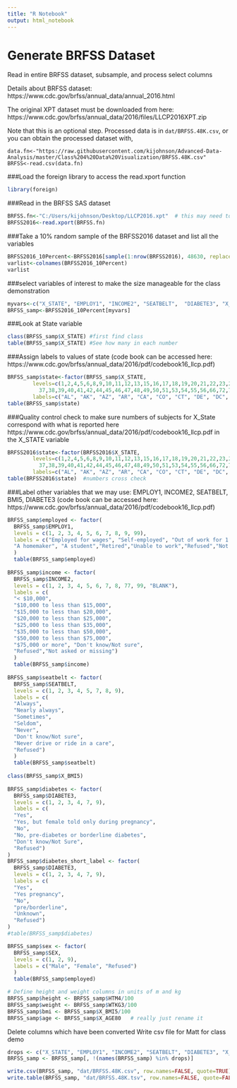 ```yaml
---
title: "R Notebook"
output: html_notebook
---
```

# Generate BRFSS Dataset
Read in entire BRFSS dataset, subsample, and process select columns

Details about BRFSS dataset: https://www.cdc.gov/brfss/annual_data/annual_2016.html

The original XPT dataset must be downloaded from here:
https://www.cdc.gov/brfss/annual_data/2016/files/LLCP2016XPT.zip

Note that this is an optional step.  Processed data is in `dat/BRFSS.48K.csv`, or you can obtain the processed dataset with,
```
data.fn<-"https://raw.githubusercontent.com/kijohnson/Advanced-Data-Analysis/master/Class%204%20Data%20Visualization/BRFSS.48K.csv"
BRFSS<-read.csv(data.fn)
```

###Load the foreign library to access the read.xport function
```r
library(foreign)
```

###Read in the BRFSS SAS dataset 

```r
BRFSS.fn<-"C:/Users/kijohnson/Desktop/LLCP2016.xpt"  # this may need to be adjusted 
BRFSS2016<-read.xport(BRFSS.fn)  
```
###Take a 10% random sample of the BRFSS2016 dataset and list all the variables 
```r
BRFSS2016_10Percent<-BRFSS2016[sample(1:nrow(BRFSS2016), 48630, replace=FALSE),]
varlist<-colnames(BRFSS2016_10Percent)
varlist
```

###select variables of interest to make the size manageable for the class demonstration
```r
myvars<-c("X_STATE", "EMPLOY1", "INCOME2", "SEATBELT",  "DIABETE3", "X_BMI5", "HTM4", "WTKG3", "SEX", "X_AGE80")
BRFSS_samp<-BRFSS2016_10Percent[myvars]
```

###Look at State variable
```r
class(BRFSS_samp$X_STATE) #first find class
table(BRFSS_samp$X_STATE) #See how many in each number
```

###Assign labels to values of state (code book can be accessed here: https://www.cdc.gov/brfss/annual_data/2016/pdf/codebook16_llcp.pdf)
```r
BRFSS_samp$state<-factor(BRFSS_samp$X_STATE,
        levels=c(1,2,4,5,6,8,9,10,11,12,13,15,16,17,18,19,20,21,22,23,24,25,26,27,28,29,30,31,32,33,34,35,36,
          37,38,39,40,41,42,44,45,46,47,48,49,50,51,53,54,55,56,66,72,78),         
        labels=c("AL", "AK", "AZ", "AR", "CA", "CO", "CT", "DE", "DC", "FL", "GA", "HI", "ID", "IL", "IN", "IA", "KS", "KY", "LA", "ME", "MD", "MA", "MI", "MN", "MS", "MO","MT", "NE", "NV", "NH", "NJ", "NM", "NY", "NC", "ND", "OH", "OK", "OR", "PA", "RI", "SC", "SD", "TN", "TX", "UT", "VT", "VA", "WA", "WV", "WI", "WY", "GUAM", "PR", "VI"))
table(BRFSS_samp$state)
```
###Quality control check to make sure numbers of subjects for X_State correspond with what is reported here https://www.cdc.gov/brfss/annual_data/2016/pdf/codebook16_llcp.pdf in the X_STATE variable
```r
BRFSS2016$state<-factor(BRFSS2016$X_STATE,
        levels=c(1,2,4,5,6,8,9,10,11,12,13,15,16,17,18,19,20,21,22,23,24,25,26,27,28,29,30,31,32,33,34,35,36,
          37,38,39,40,41,42,44,45,46,47,48,49,50,51,53,54,55,56,66,72,78),         
        labels=c("AL", "AK", "AZ", "AR", "CA", "CO", "CT", "DE", "DC", "FL", "GA", "HI", "ID", "IL", "IN", "IA", "KS", "KY", "LA", "ME", "MD", "MA", "MI", "MN", "MS", "MO", "MT", "NE", "NV", "NH", "NJ", "NM", "NY", "NC", "ND", "OH", "OK", "OR", "PA", "RI", "SC", "SD", "TN", "TX", "UT", "VT", "VA", "WA", "WV", "WI", "WY", "GUAM", "PR", "VI"))
table(BRFSS2016$state)  #numbers cross check
```
###Label other variables that we may use: EMPLOY1, INCOME2, SEATBELT, BMI5, DIABETE3 (code book can be accessed here: https://www.cdc.gov/brfss/annual_data/2016/pdf/codebook16_llcp.pdf)
```r

BRFSS_samp$employed <- factor(
  BRFSS_samp$EMPLOY1,
  levels = c(1, 2, 3, 4, 5, 6, 7, 8, 9, 99),
  labels = c("Employed for wages", "Self-employed", "Out of work for 1 year or more", "Out of work for less than 1 year",
  "A homemaker", "A student","Retired","Unable to work","Refused","Not asked or Missing")
  )
  table(BRFSS_samp$employed)
  
BRFSS_samp$income <- factor(
  BRFSS_samp$INCOME2,
  levels = c(1, 2, 3, 4, 5, 6, 7, 8, 77, 99, "BLANK"),
  labels = c(
  "< $10,000",
  "$10,000 to less than $15,000",
  "$15,000 to less than $20,000",
  "$20,000 to less than $25,000",
  "$25,000 to less than $35,000",
  "$35,000 to less than $50,000",
  "$50,000 to less than $75,000",
  "$75,000 or more", "Don't know/Not sure",
  "Refused","Not asked or missing")
  ) 
  table(BRFSS_samp$income)
  
BRFSS_samp$seatbelt <- factor(
  BRFSS_samp$SEATBELT,
  levels = c(1, 2, 3, 4, 5, 7, 8, 9),
  labels = c(
  "Always",
  "Nearly always",
  "Sometimes",
  "Seldom",
  "Never",
  "Don't know/Not sure",
  "Never drive or ride in a care",
  "Refused")
  )
  table(BRFSS_samp$seatbelt)
  
class(BRFSS_samp$X_BMI5)
  
BRFSS_samp$diabetes <- factor(
  BRFSS_samp$DIABETE3,
  levels = c(1, 2, 3, 4, 7, 9),
  labels = c(
  "Yes",
  "Yes, but female told only during pregnancy",
  "No",
  "No, pre-diabetes or borderline diabetes",
  "Don't know/Not Sure",
  "Refused")
)
BRFSS_samp$diabetes_short_label <- factor(
  BRFSS_samp$DIABETE3,
  levels = c(1, 2, 3, 4, 7, 9),
  labels = c(
  "Yes",
  "Yes pregnancy",
  "No",
  "pre/borderline",
  "Unknown",
  "Refused")
)
#table(BRFSS_samp$diabetes)

BRFSS_samp$sex <- factor(
  BRFSS_samp$SEX,
  levels = c(1, 2, 9),
  labels = c("Male", "Female", "Refused")
  )
  table(BRFSS_samp$employed)

# Define height and weight columns in units of m and kg
BRFSS_samp$height <- BRFSS_samp$HTM4/100
BRFSS_samp$weight <- BRFSS_samp$WTKG3/100
BRFSS_samp$bmi <- BRFSS_samp$X_BMI5/100
BRFSS_samp$age <- BRFSS_samp$X_AGE80   # really just rename it
```
Delete columns which have been converted
Write csv file for Matt for class demo
```r
drops <- c("X_STATE", "EMPLOY1", "INCOME2", "SEATBELT", "DIABETE3", "X_BMI5", "HTM4", "WTKG3", "SEX", "X_AGE80")
BRFSS_samp <- BRFSS_samp[, !(names(BRFSS_samp) %in% drops)]
```

```r
write.csv(BRFSS_samp, "dat/BRFSS.48K.csv", row.names=FALSE, quote=TRUE)
write.table(BRFSS_samp, "dat/BRFSS.48K.tsv", row.names=FALSE, quote=FALSE, sep="\t")
```


